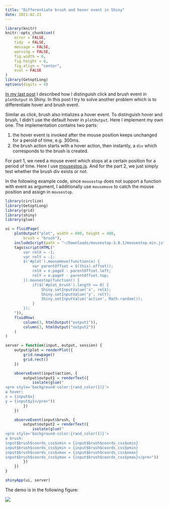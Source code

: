```yaml
---
title: "Differentiate brush and hover event in Shiny"
date: 2021-02-21
---
```



```r
library(knitr)
knitr::opts_chunk$set(
    error = FALSE,
    tidy  = FALSE,
    message = FALSE,
    warning = FALSE,
    fig.width = 6,
    fig.height = 6,
    fig.align = "center",
    eval = FALSE
)
library(GetoptLong)
options(digits = 4)
```


[In my last post](https://jokergoo.github.io/2021/02/20/differentiate-brush-and-click-event-in-shiny/) I described how I distinguish click and brush event in `plotOutput` in Shiny. In this post I try to solve another problem which is to differentiate hover and brush event.

Similar as click, brush also intializes a hover event. To distinguish hover and brush, I didn't use the 
default hover in `plotOutput`. Here I implement my own one. The implementation contains two parts:

1. the hover event is invoked after the mouse position keeps unchanged for a peroid of time, e.g. 300ms. 
2. the brush action starts with a hover action, then instantly, a `div` which corresponds to the brush is created.

For part 1, we need a mouse event which stops at a certain position for a period of time. Here I use
[mousestop.js](https://github.com/websanova/mousestop). And for the part 2, we just simply test whether
the brush div exists or not.

In the following example code, since `mousestop` does not support a function with event as argument, I additionally use `mousemove` to catch the mouse position and assign in `mousestop`.


```r
library(circlize)
library(GetoptLong)
library(grid)
library(shiny)
library(glue)

ui = fluidPage(
    plotOutput("plot", width = 600, height = 400,
        brush = "brush"),
    includeScript(path = "~/Downloads/mousestop-3.0.1/mousestop.min.js"),
    tags$script(HTML("
        var relX = -1;
        var relY = -1;
        $('#plot').mousemove(function(e) {
            var parentOffset = $(this).offset();
            relX = e.pageX - parentOffset.left;
            relY = e.pageY - parentOffset.top;
        }).mousestop(function() {
            if($('#plot_brush').length == 0) {
                Shiny.setInputValue('x', relX);
                Shiny.setInputValue('y', relY);
                Shiny.setInputValue('action', Math.random());
            }
        });
    ")),
    fluidRow(
        column(3, htmlOutput("output1")),
        column(3, htmlOutput("output2"))
    )
)

server = function(input, output, session) {
    output$plot = renderPlot({
        grid.newpage()
        grid.rect()
    })

    observeEvent(input$action, {
        output$output1 = renderText({
            isolate(glue("
<pre style='background-color:{rand_color(1)}'>
a hover:
x = {input$x}
y = {input$y}</pre>"))
        })
    })

    observeEvent(input$brush, {
        output$output2 = renderText({
            isolate(glue("
<pre style='background-color:{rand_color(1)}'>
a brush:
input$brush$coords_css$xmin = {input$brush$coords_css$xmin}
input$brush$coords_css$ymin = {input$brush$coords_css$ymin}
input$brush$coords_css$xmax = {input$brush$coords_css$xmax}
input$brush$coords_css$ymax = {input$brush$coords_css$ymax}</pre>"))
        })
    })
}

shinyApp(ui, server)
```

The demo is in the following figure:

![](https://user-images.githubusercontent.com/449218/108636937-b5d5e400-7488-11eb-922b-a9539d8abbb4.gif)
